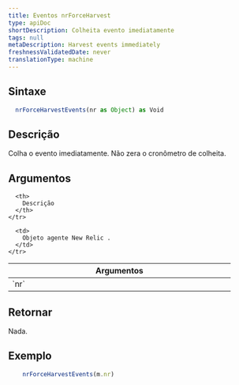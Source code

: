 ```yaml
---
title: Eventos nrForceHarvest
type: apiDoc
shortDescription: Colheita evento imediatamente
tags: null
metaDescription: Harvest events immediately
freshnessValidatedDate: never
translationType: machine
---
```


## Sintaxe

```js
  nrForceHarvestEvents(nr as Object) as Void
```

## Descrição

Colha o evento imediatamente. Não zera o cronômetro de colheita.

## Argumentos

<table>
  <thead>
    <tr>
      <th width="25%">
        Argumentos
      </th>

      <th>
        Descrição
      </th>
    </tr>
  </thead>

  <tbody>
    <tr>
      <td>
        `nr`
      </td>

      <td>
        Objeto agente New Relic .
      </td>
    </tr>
  </tbody>
</table>

## Retornar

Nada.

## Exemplo

```js
  	nrForceHarvestEvents(m.nr)
```